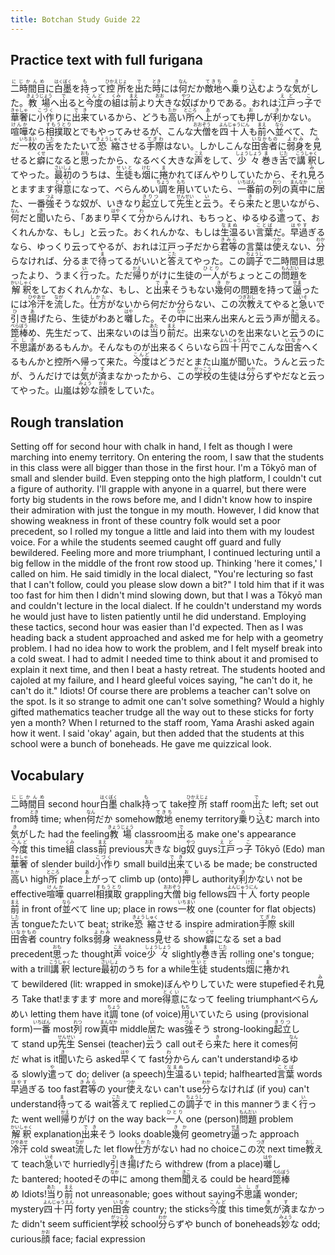 ```yaml
---
title: Botchan Study Guide 22
---
```


## Practice text with full furigana

<p>
<ruby><rb>二時間目</rb><rt>にじかんめ</rt></ruby>に<ruby><rb>白墨</rb><rt>はくぼく</rt></ruby>を<ruby><rb>持</rb><rt>も</rt></ruby>って<ruby><rb>控所</rb><rt>ひかえじょ</rt></ruby>を<ruby><rb>出</rb><rt>で</rt></ruby>た<ruby><rb>時</rb><rt>とき</rt></ruby>には<ruby><rb>何</rb><rt>なん</rt></ruby>だか<ruby><rb>敵地</rb><rt>てきち</rt></ruby>へ<ruby><rb>乗</rb><rt>の</rt></ruby>り<ruby><rb>込</rb><rt>こ</rt></ruby>むような<ruby><rb>気</rb><rt>き</rt></ruby>がした。<ruby><rb>教場</rb><rt>きょうじょう</rt></ruby>へ<ruby><rb>出</rb><rt>で</rt></ruby>ると<ruby><rb>今度</rb><rt>こんど</rt></ruby>の<ruby><rb>組</rb><rt>くみ</rt></ruby>は<ruby><rb>前</rb><rt>まえ</rt></ruby>より<ruby><rb>大</rb><rt>おお</rt></ruby>きな<ruby><rb>奴</rb><rt>やつ</rt></ruby>ばかりである。おれは<ruby><rb>江戸</rb><rt>えど</rt></ruby>っ<ruby><rb>子</rb><rt>こ</rt></ruby>で<ruby><rb>華奢</rb><rt>きゃしゃ</rt></ruby>に<ruby><rb>小作</rb><rt>こづく</rt></ruby>りに<ruby><rb>出来</rb><rt>でき</rt></ruby>ているから、どうも<ruby><rb>高</rb><rt>たか</rt></ruby>い<ruby><rb>所</rb><rt>ところ</rt></ruby>へ<ruby><rb>上</rb><rt>あ</rt></ruby>がっても<ruby><rb>押</rb><rt>お</rt></ruby>しが<ruby><rb>利</rb><rt>き</rt></ruby>かない。<ruby><rb>喧嘩</rb><rt>けんか</rt></ruby>なら<ruby><rb>相撲取</rb><rt>すもうとり</rt></ruby>とでもやってみせるが、こんな<ruby><rb>大僧</rb><rt>おおぞう</rt></ruby>を<ruby><rb>四十人</rb><rt>よんじゅうにん</rt></ruby>も<ruby><rb>前</rb><rt>まえ</rt></ruby>へ<ruby><rb>並</rb><rt>なら</rt></ruby>べて、ただ<ruby><rb>一枚</rb><rt>いちまい</rt></ruby>の<ruby><rb>舌</rb><rt>した</rt></ruby>をたたいて<ruby><rb>恐縮</rb><rt>きょうしゅく</rt></ruby>させる<ruby><rb>手際</rb><rt>てぎわ</rt></ruby>はない。しかしこんな<ruby><rb>田舎者</rb><rt>いなかもの</rt></ruby>に<ruby><rb>弱身</rb><rt>よわみ</rt></ruby>を<ruby><rb>見</rb><rt>み</rt></ruby>せると<ruby><rb>癖</rb><rt>くせ</rt></ruby>になると<ruby><rb>思</rb><rt>おも</rt></ruby>ったから、なるべく大きな<ruby><rb>声</rb><rt>こえ</rt></ruby>をして、<ruby><rb>少々</rb><rt>しょうしょう</rt></ruby><ruby><rb>巻</rb><rt>ま</rt></ruby>き<ruby><rb>舌</rb><rt>じた</rt></ruby>で<ruby><rb>講釈</rb><rt>こうしゃく</rt></ruby>してやった。<ruby><rb>最初</rb><rt>さいしょ</rt></ruby>のうちは、<ruby><rb>生徒</rb><rt>せいと</rt></ruby>も<ruby><rb>烟</rb><rt>けむ</rt></ruby>に<ruby><rb>捲</rb><rt>ま</rt></ruby>かれてぼんやりしていたから、それ<ruby><rb>見</rb><rt>み</rt></ruby>ろとますます<ruby><rb>得意</rb><rt>とくい</rt></ruby>になって、べらんめい<ruby><rb>調</rb><rt>ちょう</rt></ruby>を<ruby><rb>用</rb><rt>もち</rt></ruby>いていたら、<ruby><rb>一番</rb><rt>いちばん</rt></ruby>前の<ruby><rb>列</rb><rt>れつ</rt></ruby>の<ruby><rb>真中</rb><rt>まんなか</rt></ruby>に<ruby><rb>居</rb><rt>い</rt></ruby>た、一番<ruby><rb>強</rb><rt>つよ</rt></ruby>そうな奴が、いきなり<ruby><rb>起立</rb><rt>きりつ</rt></ruby>して<ruby><rb>先生</rb><rt>せんせい</rt></ruby>と<ruby><rb>云</rb><rt>い</rt></ruby>う。そら<ruby><rb>来</rb><rt>き</rt></ruby>たと思いながら、<ruby><rb>何</rb><rt>なん</rt></ruby>だと<ruby><rb>聞</rb><rt>き</rt></ruby>いたら、「あまり<ruby><rb>早</rb><rt>はや</rt></ruby>くて<ruby><rb>分</rb><rt>わ</rt></ruby>からんけれ、もちっと、ゆるゆる<ruby><rb>遣</rb><rt>や</rt></ruby>って、おくれんかな、もし」と云った。おくれんかな、もしは<ruby><rb>生温</rb><rt>なまぬ</rt></ruby>るい<ruby><rb>言葉</rb><rt>ことば</rt></ruby>だ。<ruby><rb>早過</rb><rt>はやす</rt></ruby>ぎるなら、ゆっくり云ってやるが、おれは江戸っ子だから<ruby><rb>君等</rb><rt>きみら</rt></ruby>の言葉は<ruby><rb>使</rb><rt>つか</rt></ruby>えない、<ruby><rb>分</rb><rt>わか</rt></ruby>らなければ、分るまで<ruby><rb>待</rb><rt>ま</rt></ruby>ってるがいいと<ruby><rb>答</rb><rt>こた</rt></ruby>えてやった。この<ruby><rb>調子</rb><rt>ちょうし</rt></ruby>で二時間目は思ったより、うまく<ruby><rb>行</rb><rt>い</rt></ruby>った。ただ<ruby><rb>帰</rb><rt>かえ</rt></ruby>りがけに生徒の<ruby><rb>一人</rb><rt>ひとり</rt></ruby>がちょっとこの<ruby><rb>問題</rb><rt>もんだい</rt></ruby>を<ruby><rb>解釈</rb><rt>かいしゃく</rt></ruby>をしておくれんかな、もし、と<ruby><rb>出来</rb><rt>でき</rt></ruby>そうもない<ruby><rb>幾何</rb><rt>きか</rt></ruby>の問題を持って<ruby><rb>逼</rb><rt>せま</rt></ruby>ったには<ruby><rb>冷汗</rb><rt>ひやあせ</rt></ruby>を<ruby><rb>流</rb><rt>なが</rt></ruby>した。<ruby><rb>仕方</rb><rt>しかた</rt></ruby>がないから何だか分らない、この<ruby><rb>次</rb><rt>つぎ</rt></ruby><ruby><rb>教</rb><rt>おし</rt></ruby>えてやると<ruby><rb>急</rb><rt>いそ</rt></ruby>いで<ruby><rb>引</rb><rt>ひ</rt></ruby>き<ruby><rb>揚</rb><rt>あ</rt></ruby>げたら、生徒がわあと<ruby><rb>囃</rb><rt>はや</rt></ruby>した。その<ruby><rb>中</rb><rt>なか</rt></ruby>に出来ん出来んと云う声が<ruby><rb>聞</rb><rt>きこ</rt></ruby>える。<ruby><rb>箆棒</rb><rt>べらぼう</rt></ruby>め、先生だって、出来ないのは<ruby><rb>当</rb><rt>あた</rt></ruby>り<ruby><rb>前</rb><rt>まえ</rt></ruby>だ。出来ないのを出来ないと云うのに<ruby><rb>不思議</rb><rt>ふしぎ</rt></ruby>があるもんか。そんなものが出来るくらいなら<ruby><rb>四十円</rb><rt>よんじゅうえん</rt></ruby>でこんな<ruby><rb>田舎</rb><rt>いなか</rt></ruby>へくるもんかと控所へ帰って来た。<ruby><rb>今度</rb><rt>こんど</rt></ruby>はどうだとまた山嵐が聞いた。うんと云ったが、うんだけでは<ruby><rb>気</rb><rt>き</rt></ruby>が<ruby><rb>済</rb><rt>す</rt></ruby>まなかったから、この<ruby><rb>学校</rb><rt>がっこう</rt></ruby>の生徒は<ruby><rb>分</rb><rt>わか</rt></ruby>らずやだなと云ってやった。山嵐は<ruby><rb>妙</rb><rt>みょう</rt></ruby>な<ruby><rb>顔</rb><rt>かお</rt></ruby>をしていた。
</p>


## Rough translation

Setting off for second hour with chalk in hand, I felt as though I were marching into enemy territory. On entering the room, I saw that the students in this class were all bigger than those in the first hour. I'm a Tōkyō man of small and slender build. Even stepping onto the high platform, I couldn't cut a figure of authority. I'll grapple with anyone in a quarrel, but there were forty big students in the rows before me, and I didn't know how to inspire their admiration with just the tongue in my mouth. However, I did know that showing weakness in front of these country folk would set a poor precedent, so I rolled my tongue a little and laid into them with my loudest voice. For a while the students seemed caught off guard and fully bewildered. Feeling more and more triumphant, I continued lecturing until a big fellow in the middle of the front row stood up. Thinking 'here it comes,' I called on him. He said timidly in the local dialect, "You're lecturing so fast that I can't follow, could you please slow down a bit?" I told him that if it was too fast for him then I didn't mind slowing down, but that I was a Tōkyō man and couldn't lecture in the local dialect. If he couldn't understand my words he would just have to listen patiently until he did understand. Employing these tactics, second hour was easier than I'd expected. Then as I was heading back a student approached and asked me for help with a geometry problem. I had no idea how to work the problem, and I felt myself break into a cold sweat. I had to admit I needed time to think about it and promised to explain it next time, and then I beat a hasty retreat. The students hooted and cajoled at my failure, and I heard gleeful voices saying, "he can't do it, he can't do it." Idiots! Of course there are problems a teacher can't solve on the spot. Is it so strange to admit one can't solve something? Would a highly gifted mathematics teacher trudge all the way out to these sticks for forty yen a month? When I returned to the staff room, Yama Arashi asked again how it went. I said 'okay' again, but then added that the students at this school were a bunch of boneheads. He gave me quizzical look. 


## Vocabulary

<p>
<span className="vocabstudy"><ruby><rb>二時間目</rb><rt>にじかんめ</rt></ruby>&nbsp;second hour</span><span className="vocabstudy"><ruby><rb>白墨</rb><rt>はくぼく</rt></ruby>&nbsp;chalk</span><span className="vocabstudy"><ruby><rb>持</rb><rt>も</rt></ruby>って&nbsp;take</span><span className="vocabstudy"><ruby><rb>控所</rb><rt>ひかえじょ</rt></ruby>&nbsp;staff room</span><span className="vocabstudy"><ruby><rb>出</rb><rt>で</rt></ruby>た&nbsp;left; set out from</span><span className="vocabstudy"><ruby><rb>時</rb><rt>とき</rt></ruby>&nbsp;time; when</span><span className="vocabstudy"><ruby><rb>何</rb><rt>なん</rt></ruby>だか&nbsp;somehow</span><span className="vocabstudy"><ruby><rb>敵地</rb><rt>てきち</rt></ruby>&nbsp;enemy territory</span><span className="vocabstudy"><ruby><rb>乗</rb><rt>の</rt></ruby>り<ruby><rb>込</rb><rt>こ</rt></ruby>む&nbsp;march into</span><span className="vocabstudy"><ruby><rb>気</rb><rt>き</rt></ruby>がした&nbsp;had the feeling</span><span className="vocabstudy"><ruby><rb>教場</rb><rt>きょうじょう</rt></ruby>&nbsp;classroom</span><span className="vocabstudy"><ruby><rb>出</rb><rt>で</rt></ruby>る&nbsp;make one's appearance</span><span className="vocabstudy"><ruby><rb>今度</rb><rt>こんど</rt></ruby>&nbsp;this time</span><span className="vocabstudy"><ruby><rb>組</rb><rt>くみ</rt></ruby>&nbsp;class</span><span className="vocabstudy"><ruby><rb>前</rb><rt>まえ</rt></ruby>&nbsp;previous</span><span className="vocabstudy"><ruby><rb>大</rb><rt>おお</rt></ruby>きな&nbsp;big</span><span className="vocabstudy"><ruby><rb>奴</rb><rt>やつ</rt></ruby>&nbsp;guys</span><span className="vocabstudy"><ruby><rb>江戸</rb><rt>えど</rt></ruby>っ<ruby><rb>子</rb><rt>こ</rt></ruby>&nbsp;Tōkyō (Edo) man</span><span className="vocabstudy"><ruby><rb>華奢</rb><rt>きゃしゃ</rt></ruby>&nbsp;of slender build</span><span className="vocabstudy"><ruby><rb>小作</rb><rt>こづく</rt></ruby>り&nbsp;small build</span><span className="vocabstudy"><ruby><rb>出来</rb><rt>でき</rt></ruby>ている&nbsp;be made; be constructed</span><span className="vocabstudy"><ruby><rb>高</rb><rt>たか</rt></ruby>い&nbsp;high</span><span className="vocabstudy"><ruby><rb>所</rb><rt>ところ</rt></ruby>&nbsp;place</span><span className="vocabstudy"><ruby><rb>上</rb><rt>あ</rt></ruby>がって&nbsp;climb up (onto)</span><span className="vocabstudy"><ruby><rb>押</rb><rt>お</rt></ruby>し&nbsp;authority</span><span className="vocabstudy"><ruby><rb>利</rb><rt>き</rt></ruby>かない&nbsp;not be effective</span><span className="vocabstudy"><ruby><rb>喧嘩</rb><rt>けんか</rt></ruby>&nbsp;quarrel</span><span className="vocabstudy"><ruby><rb>相撲取</rb><rt>すもうとり</rt></ruby>&nbsp;grappling</span><span className="vocabstudy"><ruby><rb>大僧</rb><rt>おおぞう</rt></ruby>&nbsp;big fellows</span><span className="vocabstudy"><ruby><rb>四十人</rb><rt>よんじゅうにん</rt></ruby>&nbsp;forty people</span><span className="vocabstudy"><ruby><rb>前</rb><rt>まえ</rt></ruby>&nbsp;in front of</span><span className="vocabstudy"><ruby><rb>並</rb><rt>なら</rt></ruby>べて&nbsp;line up; place in rows</span><span className="vocabstudy"><ruby><rb>一枚</rb><rt>いちまい</rt></ruby>&nbsp;one (counter for flat objects)</span><span className="vocabstudy"><ruby><rb>舌</rb><rt>した</rt></ruby>&nbsp;tongue</span><span className="vocabstudy">たたいて&nbsp;beat; strike</span><span className="vocabstudy"><ruby><rb>恐縮</rb><rt>きょうしゅく</rt></ruby>させる&nbsp;inspire admiration</span><span className="vocabstudy"><ruby><rb>手際</rb><rt>てぎわ</rt></ruby>&nbsp;skill</span><span className="vocabstudy"><ruby><rb>田舎者</rb><rt>いなかもの</rt></ruby>&nbsp;country folks</span><span className="vocabstudy"><ruby><rb>弱身</rb><rt>よわみ</rt></ruby>&nbsp;weakness</span><span className="vocabstudy"><ruby><rb>見</rb><rt>み</rt></ruby>せる&nbsp;show</span><span className="vocabstudy"><ruby><rb>癖</rb><rt>くせ</rt></ruby>になる&nbsp;set a bad precedent</span><span className="vocabstudy"><ruby><rb>思</rb><rt>おも</rt></ruby>った&nbsp;thought</span><span className="vocabstudy"><ruby><rb>声</rb><rt>こえ</rt></ruby>&nbsp;voice</span><span className="vocabstudy"><ruby><rb>少々</rb><rt>しょうしょう</rt></ruby>&nbsp;slightly</span><span className="vocabstudy"><ruby><rb>巻</rb><rt>ま</rt></ruby>き<ruby><rb>舌</rb><rt>じた</rt></ruby>&nbsp;rolling one's tongue; with a trill</span><span className="vocabstudy"><ruby><rb>講釈</rb><rt>こうしゃく</rt></ruby>&nbsp;lecture</span><span className="vocabstudy"><ruby><rb>最初</rb><rt>さいしょ</rt></ruby>のうち&nbsp;for a while</span><span className="vocabstudy"><ruby><rb>生徒</rb><rt>せいと</rt></ruby>&nbsp;students</span><span className="vocabstudy"><ruby><rb>烟</rb><rt>けむ</rt></ruby>に<ruby><rb>捲</rb><rt>ま</rt></ruby>かれて&nbsp;bewildered (lit: wrapped in smoke)</span><span className="vocabstudy">ぼんやりしていた&nbsp;were stupefied</span><span className="vocabstudy">それ<ruby><rb>見</rb><rt>み</rt></ruby>ろ&nbsp;Take that!</span><span className="vocabstudy">ますます&nbsp;more and more</span><span className="vocabstudy"><ruby><rb>得意</rb><rt>とくい</rt></ruby>になって&nbsp;feeling triumphant</span><span className="vocabstudy">べらんめい&nbsp;letting them have it</span><span className="vocabstudy"><ruby><rb>調</rb><rt>ちょう</rt></ruby>&nbsp;tone (of voice)</span><span className="vocabstudy"><ruby><rb>用</rb><rt>もち</rt></ruby>いていたら&nbsp;using (provisional form)</span><span className="vocabstudy"><ruby><rb>一番</rb><rt>いちばん</rt></ruby>&nbsp;most</span><span className="vocabstudy"><ruby><rb>列</rb><rt>れつ</rt></ruby>&nbsp;row</span><span className="vocabstudy"><ruby><rb>真中</rb><rt>まんなか</rt></ruby>&nbsp;middle</span><span className="vocabstudy"><ruby><rb>居</rb><rt>い</rt></ruby>た&nbsp;was</span><span className="vocabstudy"><ruby><rb>強</rb><rt>つよ</rt></ruby>そう&nbsp;strong-looking</span><span className="vocabstudy"><ruby><rb>起立</rb><rt>きりつ</rt></ruby>して&nbsp;stand up</span><span className="vocabstudy"><ruby><rb>先生</rb><rt>せんせい</rt></ruby>&nbsp;Sensei (teacher)</span><span className="vocabstudy"><ruby><rb>云</rb><rt>い</rt></ruby>う&nbsp;call out</span><span className="vocabstudy">そら<ruby><rb>来</rb><rt>き</rt></ruby>た&nbsp;here it comes</span><span className="vocabstudy"><ruby><rb>何</rb><rt>なん</rt></ruby>だ&nbsp;what is it</span><span className="vocabstudy"><ruby><rb>聞</rb><rt>き</rt></ruby>いたら&nbsp;asked</span><span className="vocabstudy"><ruby><rb>早</rb><rt>はや</rt></ruby>くて&nbsp;fast</span><span className="vocabstudy"><ruby><rb>分</rb><rt>わ</rt></ruby>からん&nbsp;can't understand</span><span className="vocabstudy">ゆるゆる&nbsp;slowly</span><span className="vocabstudy"><ruby><rb>遣</rb><rt>や</rt></ruby>って&nbsp;do; deliver (a speech)</span><span className="vocabstudy"><ruby><rb>生温</rb><rt>なまぬ</rt></ruby>るい&nbsp;tepid; halfhearted</span><span className="vocabstudy"><ruby><rb>言葉</rb><rt>ことば</rt></ruby>&nbsp;words</span><span className="vocabstudy"><ruby><rb>早過</rb><rt>はやす</rt></ruby>ぎる&nbsp;too fast</span><span className="vocabstudy"><ruby><rb>君等</rb><rt>きみら</rt></ruby>の&nbsp;your</span><span className="vocabstudy"><ruby><rb>使</rb><rt>つか</rt></ruby>えない&nbsp;can't use</span><span className="vocabstudy"><ruby><rb>分</rb><rt>わか</rt></ruby>らなければ&nbsp;(if you) can't understand</span><span className="vocabstudy"><ruby><rb>待</rb><rt>ま</rt></ruby>ってる&nbsp;wait</span><span className="vocabstudy"><ruby><rb>答</rb><rt>こた</rt></ruby>えて&nbsp;replied</span><span className="vocabstudy">この<ruby><rb>調子</rb><rt>ちょうし</rt></ruby>で&nbsp;in this manner</span><span className="vocabstudy">うまく<ruby><rb>行</rb><rt>い</rt></ruby>った&nbsp;went well</span><span className="vocabstudy"><ruby><rb>帰</rb><rt>かえ</rt></ruby>りがけ&nbsp;on the way back</span><span className="vocabstudy"><ruby><rb>一人</rb><rt>ひとり</rt></ruby>&nbsp;one (person)</span><span className="vocabstudy"><ruby><rb>問題</rb><rt>もんだい</rt></ruby>&nbsp;problem</span><span className="vocabstudy"><ruby><rb>解釈</rb><rt>かいしゃく</rt></ruby>&nbsp;explanation</span><span className="vocabstudy"><ruby><rb>出来</rb><rt>でき</rt></ruby>そう&nbsp;looks doable</span><span className="vocabstudy"><ruby><rb>幾何</rb><rt>きか</rt></ruby>&nbsp;geometry</span><span className="vocabstudy"><ruby><rb>逼</rb><rt>せま</rt></ruby>った&nbsp;approach</span><span className="vocabstudy"><ruby><rb>冷汗</rb><rt>ひやあせ</rt></ruby>&nbsp;cold sweat</span><span className="vocabstudy"><ruby><rb>流</rb><rt>なが</rt></ruby>した&nbsp;let flow</span><span className="vocabstudy"><ruby><rb>仕方</rb><rt>しかた</rt></ruby>がない&nbsp;had no choice</span><span className="vocabstudy">この<ruby><rb>次</rb><rt>つぎ</rt></ruby>&nbsp;next time</span><span className="vocabstudy"><ruby><rb>教</rb><rt>おし</rt></ruby>えて&nbsp;teach</span><span className="vocabstudy"><ruby><rb>急</rb><rt>いそ</rt></ruby>いで&nbsp;hurriedly</span><span className="vocabstudy"><ruby><rb>引</rb><rt>ひ</rt></ruby>き<ruby><rb>揚</rb><rt>あ</rt></ruby>げたら&nbsp;withdrew (from a place)</span><span className="vocabstudy"><ruby><rb>囃</rb><rt>はや</rt></ruby>した&nbsp;bantered; hooted</span><span className="vocabstudy">その<ruby><rb>中</rb><rt>なか</rt></ruby>に&nbsp;among them</span><span className="vocabstudy"><ruby><rb>聞</rb><rt>きこ</rt></ruby>える&nbsp;could be heard</span><span className="vocabstudy"><ruby><rb>箆棒</rb><rt>べらぼう</rt></ruby>め&nbsp;Idiots!</span><span className="vocabstudy"><ruby><rb>当</rb><rt>あた</rt></ruby>り<ruby><rb>前</rb><rt>まえ</rt></ruby>&nbsp;not unreasonable; goes without saying</span><span className="vocabstudy"><ruby><rb>不思議</rb><rt>ふしぎ</rt></ruby>&nbsp;wonder; mystery</span><span className="vocabstudy"><ruby><rb>四十円</rb><rt>よんじゅうえん</rt></ruby>&nbsp;forty yen</span><span className="vocabstudy"><ruby><rb>田舎</rb><rt>いなか</rt></ruby>&nbsp;country; the sticks</span><span className="vocabstudy"><ruby><rb>今度</rb><rt>こんど</rt></ruby>&nbsp;this time</span><span className="vocabstudy"><ruby><rb>気</rb><rt>き</rt></ruby>が<ruby><rb>済</rb><rt>す</rt></ruby>まなかった&nbsp;didn't seem sufficient</span><span className="vocabstudy"><ruby><rb>学校</rb><rt>がっこう</rt></ruby>&nbsp;school</span><span className="vocabstudy"><ruby><rb>分</rb><rt>わか</rt></ruby>らずや&nbsp;bunch of boneheads</span><span className="vocabstudy"><ruby><rb>妙</rb><rt>みょう</rt></ruby>な&nbsp;odd; curious</span><span className="vocabstudy"><ruby><rb>顔</rb><rt>かお</rt></ruby>&nbsp;face; facial expression</span>
</p>
